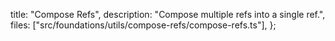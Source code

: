   title: "Compose Refs",
  description: "Compose multiple refs into a single ref.",
  files: ["src/foundations/utils/compose-refs/compose-refs.ts"],
};
